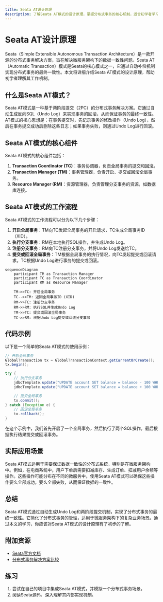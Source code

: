 ```yaml
---
title: Seata AT设计原理
description: 了解Seata AT模式的设计原理，掌握分布式事务的核心机制，适合初学者学习。
---
```


# Seata AT设计原理

Seata（Simple Extensible Autonomous Transaction Architecture）是一款开源的分布式事务解决方案，旨在解决微服务架构下的数据一致性问题。Seata AT（Automatic Transaction）模式是Seata的核心模式之一，它通过自动补偿机制实现分布式事务的最终一致性。本文将详细介绍Seata AT模式的设计原理，帮助初学者理解其工作机制。

## 什么是Seata AT模式？

Seata AT模式是一种基于两阶段提交（2PC）的分布式事务解决方案。它通过自动生成反向SQL（Undo Log）来实现事务的回滚，从而保证事务的最终一致性。AT模式的核心思想是：在事务提交时，先记录事务的修改操作（Undo Log），然后在事务提交成功后删除这些日志；如果事务失败，则通过Undo Log进行回滚。

## Seata AT模式的核心组件

Seata AT模式的核心组件包括：

1. **Transaction Coordinator (TC)**：事务协调器，负责全局事务的提交和回滚。
2. **Transaction Manager (TM)**：事务管理器，负责开启、提交或回滚全局事务。
3. **Resource Manager (RM)**：资源管理器，负责管理分支事务的资源，如数据库连接。

## Seata AT模式的工作流程

Seata AT模式的工作流程可以分为以下几个步骤：

1. **开启全局事务**：TM向TC发起全局事务的开启请求，TC生成全局事务ID（XID）。
2. **执行分支事务**：RM在本地执行SQL操作，并生成Undo Log。
3. **注册分支事务**：RM向TC注册分支事务，并将Undo Log发送给TC。
4. **提交或回滚全局事务**：TM根据全局事务的执行情况，向TC发起提交或回滚请求。TC根据Undo Log进行事务的提交或回滚。

```mermaid
sequenceDiagram
    participant TM as Transaction Manager
    participant TC as Transaction Coordinator
    participant RM as Resource Manager

    TM->>TC: 开启全局事务
    TC-->>TM: 返回全局事务ID (XID)
    RM->>TC: 注册分支事务
    RM->>RM: 执行SQL并生成Undo Log
    TM->>TC: 提交或回滚全局事务
    TC->>RM: 根据Undo Log提交或回滚分支事务
```

## 代码示例

以下是一个简单的Seata AT模式的使用示例：

```java
// 开启全局事务
GlobalTransaction tx = GlobalTransactionContext.getCurrentOrCreate();
tx.begin();

try {
    // 执行分支事务
    jdbcTemplate.update("UPDATE account SET balance = balance - 100 WHERE id = 1");
    jdbcTemplate.update("UPDATE account SET balance = balance + 100 WHERE id = 2");

    // 提交全局事务
    tx.commit();
} catch (Exception e) {
    // 回滚全局事务
    tx.rollback();
}
```

在这个示例中，我们首先开启了一个全局事务，然后执行了两个SQL操作，最后根据执行结果提交或回滚事务。

## 实际应用场景

Seata AT模式适用于需要保证数据一致性的分布式系统，特别是在微服务架构中。例如，在电商系统中，用户下单后需要扣减库存、生成订单、扣减用户余额等操作。这些操作可能分布在不同的微服务中，使用Seata AT模式可以确保这些操作要么全部成功，要么全部失败，从而保证数据的一致性。

## 总结

Seata AT模式通过自动生成Undo Log和两阶段提交机制，实现了分布式事务的最终一致性。它简化了分布式事务的管理，适用于微服务架构下的复杂业务场景。通过本文的学习，你应该对Seata AT模式的设计原理有了初步的了解。

## 附加资源

- [Seata官方文档](https://seata.io/zh-cn/docs/overview/what-is-seata.html)
- [分布式事务解决方案比较](https://www.infoq.cn/article/distributed-transaction-solutions-comparison)

## 练习

1. 尝试在自己的项目中集成Seata AT模式，并模拟一个分布式事务场景。
2. 阅读Seata源码，深入理解其内部实现机制。
